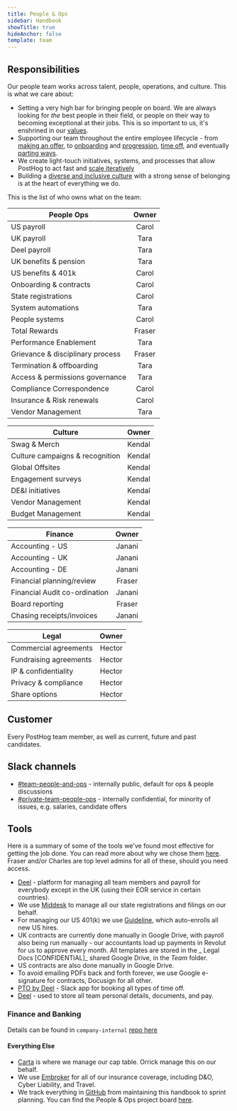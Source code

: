 ```yaml
---
title: People & Ops
sidebar: Handbook
showTitle: true
hideAnchor: false
template: team
---
```


## Responsibilities

Our people team works across talent, people, operations, and culture. This is what we care about:

- Setting a very high bar for bringing people on board. We are always looking for _the_ best people in their field, or people on their way to becoming exceptional at their jobs. This is so important to us, it's enshrined in our [values](/handbook/company/values#talent-compounds).
- Supporting our team throughout the entire employee lifecycle - from [making an offer](/handbook/people/compensation), to [onboarding](/handbook/people/onboarding) and [progression](/handbook/people/career-progression), [time off](/handbook/people/time-off), and eventually [parting ways](/handbook/people/offboarding). 
- We create light-touch initiatives, systems, and processes that allow PostHog to act fast and [scale iteratively](/handbook/company/culture#iteration) 
- Building a [diverse and inclusive culture](/handbook/company/diversity) with a strong sense of belonging is at the heart of everything we do.

This is the list of who owns what on the team:

| **People Ops**                   	|  Owner  	|
|----------------------------------	|:-------:	|
| US payroll                     	|  Carol 	|
| UK payroll                  	   |  Tara   	|
| Deel payroll                     	|  Tara   	|
| UK benefits & pension            	|  Tara  	|
| US benefits & 401k               	|  Carol  	|
| Onboarding & contracts           	|  Carol   	|
| State registrations              	|  Carol  	|
| System automations               	|  Tara  	|
| People systems                   	|  Carol 	|
| Total Rewards                   	|  Fraser 	|
| Performance Enablement           	|  Tara   	|
| Grievance & disciplinary process 	|  Fraser 	|
| Termination & offboarding       	|  Tara   	|
| Access & permissions governance  	|  Tara  	|
| Compliance Correspondence        	|  Carol  	|
| Insurance & Risk renewals      	|  Carol  	|
| Vendor Management               	|  Tara  	|

| **Culture**                   	   |  Owner  	|
|----------------------------------	|:-------:	|
| Swag & Merch                   	|  Kendal 	|
| Culture campaigns & recognition  	|  Kendal 	|
| Global Offsites                  	|  Kendal 	|
| Engagement surveys             	|  Kendal 	|
| DE&I initiatives                 	|  Kendal 	|
| Vendor Management               	|  Kendal 	|
| Budget Management               	|  Kendal 	|

| **Finance**                     	|  Owner  	|
|----------------------------------	|:-------:	|
| Accounting - US                  	|  Janani 	|
| Accounting - UK                  	|  Janani 	|
| Accounting - DE                  	|  Janani 	|
| Financial planning/review        	|  Fraser 	|
| Financial Audit co-ordination     |  Janani   |
| Board reporting                  	|  Fraser 	|
| Chasing receipts/invoices        	|  Janani 	|

| **Legal**                   	   |  Owner  	|
|----------------------------------	|:-------:	|
| Commercial agreements            	|  Hector  	|
| Fundraising agreements           	|  Hector 	|
| IP & confidentiality             	|  Hector 	|
| Privacy & compliance             	|  Hector 	|
| Share options                    	|  Hector 	|

## Customer

Every PostHog team member, as well as current, future and past candidates.

## Slack channels

- [#team-people-and-ops](https://posthog.slack.com/messages/team-people-and-ops) - internally public, default for ops & people discussions
- [#private-team-people-ops](https://posthog.slack.com/messages/private-people-ops) - internally confidential, for minority of issues, e.g. salaries, candidate offers

## Tools

Here is a summary of some of the tools we've found most effective for getting the job done. You can read more about why we chose them [here](https://posthog.com/blog/startup-ops-toolkit). Fraser and/or Charles are top level admins for all of these, should you need access. 


- [Deel](https://www.letsdeel.com/) - platform for managing all team members and payroll for everybody except in the UK (using their EOR service in certain countries). 
- We use [Middesk](https://www.middesk.com/) to manage all our state registrations and filings on our behalf. 
- For managing our US 401(k) we use [Guideline](https://www.guideline.com), which auto-enrolls all new US hires.
- UK contracts are currently done manually in Google Drive, with payroll also being run manually - our accountants load up payments in Revolut for us to approve every month. All templates are stored in the _ Legal Docs [CONFIDENTIAL]_ shared Google Drive, in the _Team_ folder. 
- US contracts are also done manually in Google Drive. 
- To avoid emailing PDFs back and forth forever, we use Google e-signature for contracts, Docusign for all other.
- [PTO by Deel](https://www.tryroots.io/pto) - Slack app for booking all types of time off. 
- [Deel](https://www.deel.com/) - used to store all team personal details, documents, and pay. 

### Finance and Banking

Details can be found in `company-internal` [repo here](https://github.com/PostHog/company-internal/tree/master/finance) 

#### Everything Else

- [Carta](https://carta.com/) is where we manage our cap table. Orrick manage this on our behalf. 
- We use [Embroker](https://www.embroker.com/) for all of our insurance coverage, including D&O, Cyber Liability, and Travel. 
- We track everything in [GitHub](https://github.com/) from maintaining this handbook to sprint planning. You can find the People & Ops project board [here](https://github.com/orgs/PostHog/projects/2?fullscreen=true).
